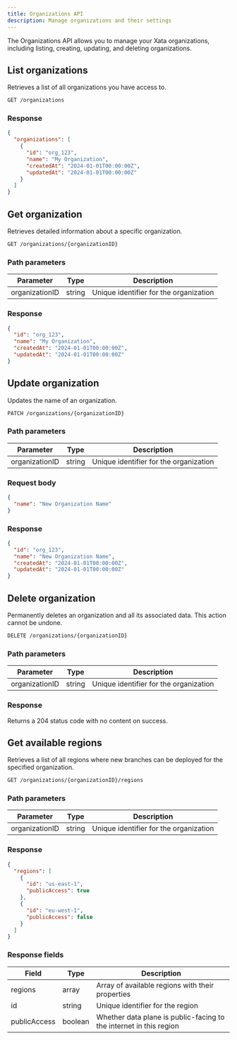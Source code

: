 ```yaml
---
title: Organizations API
description: Manage organizations and their settings
---
```


The Organizations API allows you to manage your Xata organizations, including listing, creating, updating, and deleting organizations.

## List organizations

Retrieves a list of all organizations you have access to.

```bash
GET /organizations
```

### Response

```json
{
  "organizations": [
    {
      "id": "org_123",
      "name": "My Organization",
      "createdAt": "2024-01-01T00:00:00Z",
      "updatedAt": "2024-01-01T00:00:00Z"
    }
  ]
}
```

## Get organization

Retrieves detailed information about a specific organization.

```bash
GET /organizations/{organizationID}
```

### Path parameters

| Parameter | Type | Description |
|-----------|------|-------------|
| organizationID | string | Unique identifier for the organization |

### Response

```json
{
  "id": "org_123",
  "name": "My Organization",
  "createdAt": "2024-01-01T00:00:00Z",
  "updatedAt": "2024-01-01T00:00:00Z"
}
```

## Update organization

Updates the name of an organization.

```bash
PATCH /organizations/{organizationID}
```

### Path parameters

| Parameter | Type | Description |
|-----------|------|-------------|
| organizationID | string | Unique identifier for the organization |

### Request body

```json
{
  "name": "New Organization Name"
}
```

### Response

```json
{
  "id": "org_123",
  "name": "New Organization Name",
  "createdAt": "2024-01-01T00:00:00Z",
  "updatedAt": "2024-01-01T00:00:00Z"
}
```

## Delete organization

Permanently deletes an organization and all its associated data. This action cannot be undone.

```bash
DELETE /organizations/{organizationID}
```

### Path parameters

| Parameter | Type | Description |
|-----------|------|-------------|
| organizationID | string | Unique identifier for the organization |

### Response

Returns a 204 status code with no content on success.

## Get available regions

Retrieves a list of all regions where new branches can be deployed for the specified organization.

```bash
GET /organizations/{organizationID}/regions
```

### Path parameters

| Parameter | Type | Description |
|-----------|------|-------------|
| organizationID | string | Unique identifier for the organization |

### Response

```json
{
  "regions": [
    {
      "id": "us-east-1",
      "publicAccess": true
    },
    {
      "id": "eu-west-1",
      "publicAccess": false
    }
  ]
}
```

### Response fields

| Field | Type | Description |
|-------|------|-------------|
| regions | array | Array of available regions with their properties |
| id | string | Unique identifier for the region |
| publicAccess | boolean | Whether data plane is public-facing to the internet in this region |